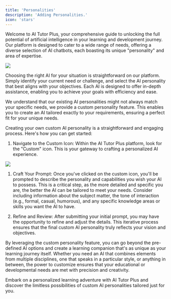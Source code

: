```yaml
---
title: 'Personalities'
description: 'Adding Personalities.'
icon: 'stars'
---
```


Welcome to AI Tutor Plus, your comprehensive guide to unlocking the full potential of artificial intelligence in your learning and development journey. Our platform is designed to cater to a wide range of needs, offering a diverse selection of AI chatbots, each boasting its unique "personality" and area of expertise.

![](https://docs.myapps.ai/storage/page_media/2a731bcd-67f5-4737-8017-195e95259b27.png)

Choosing the right AI for your situation is straightforward on our platform. Simply identify your current need or challenge, and select the AI personality that best aligns with your objectives. Each AI is designed to offer in-depth assistance, enabling you to achieve your goals with efficiency and ease.

We understand that our existing AI personalities might not always match your specific needs, we provide a custom personality feature. This enables you to create an AI tailored exactly to your requirements, ensuring a perfect fit for your unique needs.

Creating your own custom AI personality is a straightforward and engaging process. Here's how you can get started:

1.  Navigate to the Custom Icon: Within the AI Tutor Plus platform, look for the "Custom" icon. This is your gateway to crafting a personalized AI experience.

![](https://docs.myapps.ai/storage/page_media/d4ce917f-4056-4e10-9a4a-b7b2b0469314.png)

1.  Craft Your Prompt: Once you've clicked on the custom icon, you'll be prompted to describe the personality and capabilities you wish your AI to possess. This is a critical step, as the more detailed and specific you are, the better the AI can be tailored to meet your needs. Consider including information about the subject matter, the tone of interaction (e.g., formal, casual, humorous), and any specific knowledge areas or skills you want the AI to have.

1.  Refine and Review: After submitting your initial prompt, you may have the opportunity to refine and adjust the details. This iterative process ensures that the final custom AI personality truly reflects your vision and objectives.

By leveraging the custom personality feature, you can go beyond the pre-defined AI options and create a learning companion that's as unique as your learning journey itself. Whether you need an AI that combines elements from multiple disciplines, one that speaks in a particular style, or anything in between, the power to customize ensures that your educational or developmental needs are met with precision and creativity.

Embark on a personalized learning adventure with AI Tutor Plus and discover the limitless possibilities of custom AI personalities tailored just for you.